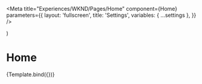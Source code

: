 
<Meta
  title="Experiences/WKND/Pages/Home"
  component={Home}
  parameters={{
    layout: 'fullscreen',
    title: 'Settings',
    variables: { ...settings },
  }}
/>

  <App>
    <Home {...args} />
  </App>
)

# Home

<Canvas withSource="open">
  <Story name="Home">{Template.bind({})}</Story>
</Canvas>
